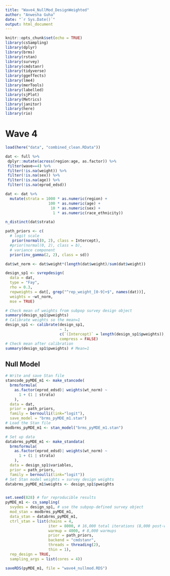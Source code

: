 ```yaml
---
title: "Wave4_NullMod_DesignWeighted"
author: "Anwesha Guha"
date: "`r Sys.Date()`"
output: html_document
---
```


```r
knitr::opts_chunk$set(echo = TRUE)
library(csSampling)
library(dplyr)
library(brms)
library(rstan)
library(survey)
library(cmdstanr)
library(tidyverse)
library(ggeffects)
library(lme4)
library(merTools)
library(labelled)
library(sjPlot)
library(Metrics)
library(janitor)
library(here)
library(rio)
```

# Wave 4
```r
load(here("data", "combined_clean.RData"))
```

```r
dat <- full %>% 
 dplyr::mutate(across(region:age, as.factor)) %>%
 filter(wave==4) %>% 
 filter(!is.na(weight)) %>% 
 filter(!is.na(sex)) %>% 
 filter(!is.na(age)) %>% 
 filter(!is.na(eprod_edsd))

dat <- dat %>% 
  mutate(strata = 1000 * as.numeric(region) + 
                   100 * as.numeric(age) + 
                    10 * as.numeric(sex) + 
                     1 * as.numeric(race_ethnicity))

n_distinct(dat$strata)
```


```r
path_priors <- c(
  # logit scale
   prior(normal(0, 2), class = Intercept),
  #prior(normal(0, 2), class = b),
  # variance component
  prior(inv_gamma(2, 2), class = sd))
```

```r
dat$wt_norm <- dat$weight*(length(dat$weight)/sum(dat$weight))

design_sp1 <- svrepdesign(
  data = dat,
  type = "Fay",
  rho = 0.3,
  repweights = dat[, grep("^rep_weight_[0-9]+$", names(dat))],
  weights = ~wt_norm,
  mse = TRUE)

# Check mean of weights from subpop survey design object
summary(design_sp1$pweights)
# Calibrate weights so the mean=1
design_sp1 <- calibrate(design_sp1,
                        ~ 1,
                        c(`(Intercept)` = length(design_sp1$pweights)),
                        compress = FALSE)
# Check mean after calibration
summary(design_sp1$pweights) # Mean=1
```

## Null Model

```r
# Write and save Stan file
stancode_pyMDE_m1 <- make_stancode(
  brmsformula(
    as.factor(eprod_edsd)| weights(wt_norm) ~ 
      1 + (1 | strata)
    ), 
  data = dat,
  prior = path_priors,
  family = bernoulli(link="logit"),
  save_model = "brms_pyMDE_m1.stan")
# Load the Stan file
modbrms_pyMDE_m1 <- stan_model("brms_pyMDE_m1.stan")

# Set up data
databrms_pyMDE_m1 <- make_standata(
  brmsformula(
    as.factor(eprod_edsd)| weights(wt_norm) ~ 
      1 + (1 | strata)
    ),
  data = design_sp1$variables,
  prior = path_priors,
  family = bernoulli(link="logit"))
# Set Stan model weights = survey design weights
databrms_pyMDE_m1$weights <- design_sp1$pweights


set.seed(828) # for reproducible results
pyMDE_m1 <- cs_sampling(
  svydes = design_sp1, # use the subpop-defined survey object
  mod_stan = modbrms_pyMDE_m1,
  data_stan = databrms_pyMDE_m1,
  ctrl_stan = list(chains = 4,
                   iter = 8000, # 16,000 total iterations (8,000 post-warmup)
                   warmup = 4000, # 8,000 warmups
                   prior = path_priors,
                   backend = "cmdstanr",
                   threads = threading(2),
                   thin = 1),
  rep_design = TRUE,
  sampling_args = list(cores = 4))

saveRDS(pyMDE_m1, file = "wave4_nullmod.RDS")
```
